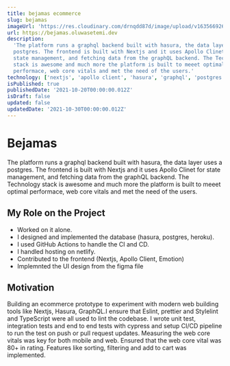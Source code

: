 ```yaml
---
title: bejamas ecommerce
slug: bejamas
imageUrl: 'https://res.cloudinary.com/drnqdd87d/image/upload/v1635669260/personal/bejamas_y4pls8.png'
url: https://bejamas.oluwasetemi.dev
description:
  'The platform runs a graphql backend built with hasura, the data layer uses a
  postgres. The frontend is built with Nextjs and it uses Apollo Clinet for
  state management, and fetching data from the graphQL backend. The Technology
  stack is awesome and much more the platform is built to meeet optimal
  performace, web core vitals and met the need of the users.'
technology: ['nextjs', 'apollo client', 'hasura', 'graphql', 'postgres']
isPublished: true
publishedDate: '2021-10-20T00:00:00.012Z'
isDraft: false
updated: false
updatedDate: '2021-10-30T00:00:00.012Z'
---
```


# Bejamas

The platform runs a graphql backend built with hasura, the data layer uses a
postgres. The frontend is built with Nextjs and it uses Apollo Clinet for state
management, and fetching data from the graphQL backend. The Technology stack is
awesome and much more the platform is built to meeet optimal performace, web
core vitals and met the need of the users.

## My Role on the Project

- Worked on it alone.
- I designed and implemented the database (hasura, postgres, heroku).
- I used GitHub Actions to handle the CI and CD.
- I handled hosting on netlify.
- Contributed to the frontend (Nextjs, Apollo Client, Emotion)
- Implemnted the UI design from the figma file

## Motivation

Building an ecommerce prototype to experiment with modern web building tools
like Nextjs, Hasura, GraphQL.I ensure that Eslint, prettier and Stylelint and
TypeScript were all used to lint the codebase. I wrote unit test, integration
tests and end to end tests with cypress and setup CI/CD pipeline to run the test
on push or pull request updates. Measuring the web core vitals was key for both
mobile and web. Ensured that the web core vital was 80+ in rating. Features like
sorting, filtering and add to cart was implemented.
